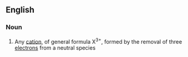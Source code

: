 ==English==

===Noun===
{{en-noun}}

#{{chemistry}} Any [[cation]], of general formula X<sup>3+</sup>, formed by the removal of three [[electron]]s from a neutral species
{{anagrams:en/aciinortt}}
